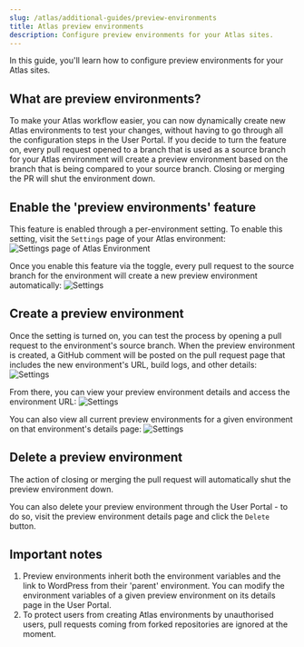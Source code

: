 ```yaml
---
slug: /atlas/additional-guides/preview-environments
title: Atlas preview environments
description: Configure preview environments for your Atlas sites.
---
```


In this guide, you'll learn how to configure preview environments for your Atlas sites. 

## What are preview environments?
To make your Atlas workflow easier, you can now dynamically create new Atlas environments to test your changes, without having to go through all the configuration steps in the User Portal.
If you decide to turn the feature on, every pull request opened to a branch that is used as a source branch for your Atlas environment will create a preview environment based on the branch that is being compared to your source branch. Closing or merging the PR will shut the environment down.


## Enable the 'preview environments' feature
This feature is enabled through a per-environment setting. To enable this setting, visit the `Settings` page of your Atlas environment:
![Settings page of Atlas Environment](./assets/img/preview-environments/settings.png)

Once you enable this feature via the toggle, every pull request to the source branch for the environment will create a new preview environment automatically:
![Settings](./assets/img/preview-environments/toggle.png)


## Create a preview environment
Once the setting is turned on, you can test the process by opening a pull request to the environment's source branch. When the preview environment is created, a GitHub comment will be posted on the pull request page that includes the new environment's URL, build logs, and other details:
![Settings](./assets/img/preview-environments/pr.png)

From there, you can view your preview environment details and access the environment URL:
![Settings](./assets/img/preview-environments/details.png)

You can also view all current preview environments for a given environment on that environment's details page:
![Settings](./assets/img/preview-environments/table.png)


## Delete a preview environment
The action of closing or merging the pull request will automatically shut the preview environment down.

You can also delete your preview environment through the User Portal - to do so, visit the preview environment details page and click the `Delete` button.

## Important notes
1. Preview environments inherit both the environment variables and the link to WordPress from their 'parent' environment. You can modify the environment variables of a given preview environment on its details page in the User Portal.
2. To protect users from creating Atlas environments by unauthorised users, pull requests coming from forked repositories are ignored at the moment.
